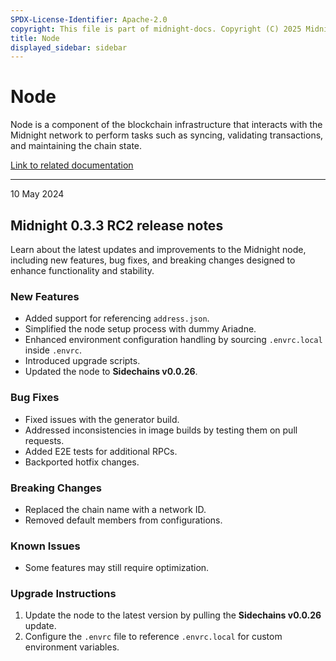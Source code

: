 ```yaml
---
SPDX-License-Identifier: Apache-2.0
copyright: This file is part of midnight-docs. Copyright (C) 2025 Midnight Foundation. Licensed under the Apache License, Version 2.0 (the "License"); You may not use this file except in compliance with the License. You may obtain a copy of the License at http://www.apache.org/licenses/LICENSE-2.0 Unless required by applicable law or agreed to in writing, software distributed under the License is distributed on an "AS IS" BASIS, WITHOUT WARRANTIES OR CONDITIONS OF ANY KIND, either express or implied. See the License for the specific language governing permissions and limitations under the License.
title: Node
displayed_sidebar: sidebar
---
```


# Node

Node is a component of the blockchain infrastructure that interacts with the Midnight network to perform tasks such as syncing, validating transactions, and maintaining the chain state.

[Link to related documentation](../../develop/nodes-and-dapps/node-endpoints)

---

<div 
  style={{
    marginTop: '0',
    fontSize: '1rem',
    fontWeight: 'normal',
    marginBottom: '0.5rem'
  }}
>
  10 May 2024
</div>

## Midnight 0.3.3 RC2 release notes

Learn about the latest updates and improvements to the Midnight node, including new features, bug fixes, and breaking changes designed to enhance functionality and stability.

### New Features

- Added support for referencing `address.json`.
- Simplified the node setup process with dummy Ariadne.
- Enhanced environment configuration handling by sourcing `.envrc.local` inside `.envrc`.
- Introduced upgrade scripts.
- Updated the node to **Sidechains v0.0.26**.

### Bug Fixes

- Fixed issues with the generator build.
- Addressed inconsistencies in image builds by testing them on pull requests.
- Added E2E tests for additional RPCs.
- Backported hotfix changes.

### Breaking Changes

- Replaced the chain name with a network ID.
- Removed default members from configurations.

### Known Issues

- Some features may still require optimization.

### Upgrade Instructions

1. Update the node to the latest version by pulling the **Sidechains v0.0.26** update.
2. Configure the `.envrc` file to reference `.envrc.local` for custom environment variables.